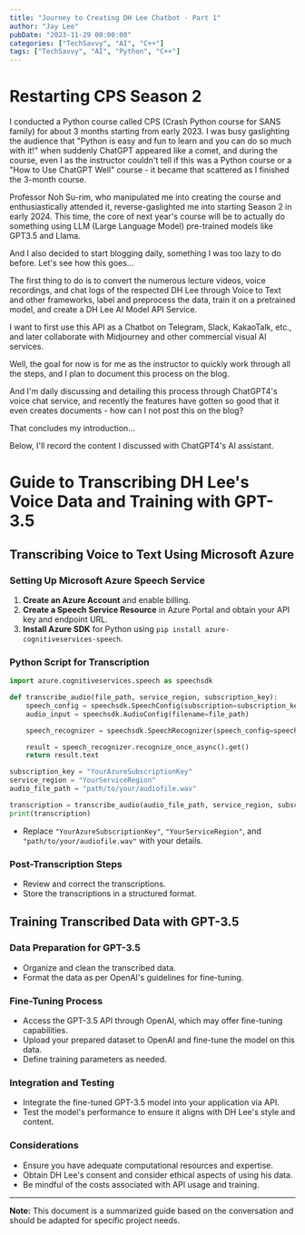 ```yaml
---
title: "Journey to Creating DH Lee Chatbot - Part 1"
author: "Jay Lee"
pubDate: "2023-11-29 00:00:00"
categories: ["TechSavvy", "AI", "C++"]
tags: ["TechSavvy", "AI", "Python", "C++"]
---
```


# Restarting CPS Season 2

I conducted a Python course called CPS (Crash Python course for SANS family) for about 3 months starting from early 2023.
I was busy gaslighting the audience that "Python is easy and fun to learn and you can do so much with it!" when suddenly ChatGPT appeared like a comet, and during the course, even I as the instructor couldn't tell if this was a Python course or a "How to Use ChatGPT Well" course - it became that scattered as I finished the 3-month course.

Professor Noh Su-rim, who manipulated me into creating the course and enthusiastically attended it, reverse-gaslighted me into starting Season 2 in early 2024.
This time, the core of next year's course will be to actually do something using LLM (Large Language Model) pre-trained models like GPT3.5 and Llama.

And I also decided to start blogging daily, something I was too lazy to do before.
Let's see how this goes...

The first thing to do is to convert the numerous lecture videos, voice recordings, and chat logs of the respected DH Lee through Voice to Text and other frameworks, label and preprocess the data, train it on a pretrained model, and create a DH Lee AI Model API Service.

I want to first use this API as a Chatbot on Telegram, Slack, KakaoTalk, etc., and later collaborate with Midjourney and other commercial visual AI services.

Well, the goal for now is for me as the instructor to quickly work through all the steps, and I plan to document this process on the blog.

And I'm daily discussing and detailing this process through ChatGPT4's voice chat service, and recently the features have gotten so good that it even creates documents - how can I not post this on the blog?

That concludes my introduction...

Below, I'll record the content I discussed with ChatGPT4's AI assistant.

# Guide to Transcribing DH Lee's Voice Data and Training with GPT-3.5

## Transcribing Voice to Text Using Microsoft Azure

### Setting Up Microsoft Azure Speech Service
1. **Create an Azure Account** and enable billing.
2. **Create a Speech Service Resource** in Azure Portal and obtain your API key and endpoint URL.
3. **Install Azure SDK** for Python using `pip install azure-cognitiveservices-speech`.

### Python Script for Transcription
```python
import azure.cognitiveservices.speech as speechsdk

def transcribe_audio(file_path, service_region, subscription_key):
    speech_config = speechsdk.SpeechConfig(subscription=subscription_key, region=service_region)
    audio_input = speechsdk.AudioConfig(filename=file_path)

    speech_recognizer = speechsdk.SpeechRecognizer(speech_config=speech_config, audio_config=audio_input)

    result = speech_recognizer.recognize_once_async().get()
    return result.text

subscription_key = "YourAzureSubscriptionKey"
service_region = "YourServiceRegion"
audio_file_path = "path/to/your/audiofile.wav"

transcription = transcribe_audio(audio_file_path, service_region, subscription_key)
print(transcription)
```
- Replace `"YourAzureSubscriptionKey"`, `"YourServiceRegion"`, and `"path/to/your/audiofile.wav"` with your details.

### Post-Transcription Steps
- Review and correct the transcriptions.
- Store the transcriptions in a structured format.

## Training Transcribed Data with GPT-3.5

### Data Preparation for GPT-3.5
- Organize and clean the transcribed data.
- Format the data as per OpenAI's guidelines for fine-tuning.

### Fine-Tuning Process
- Access the GPT-3.5 API through OpenAI, which may offer fine-tuning capabilities.
- Upload your prepared dataset to OpenAI and fine-tune the model on this data.
- Define training parameters as needed.

### Integration and Testing
- Integrate the fine-tuned GPT-3.5 model into your application via API.
- Test the model's performance to ensure it aligns with DH Lee's style and content.

### Considerations
- Ensure you have adequate computational resources and expertise.
- Obtain DH Lee's consent and consider ethical aspects of using his data.
- Be mindful of the costs associated with API usage and training.

---

**Note:** This document is a summarized guide based on the conversation and should be adapted for specific project needs.